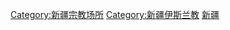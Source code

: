 {{commons category|Mosques in Xinjiang}}

[[Category:新疆宗教场所|Category:新疆宗教场所]]
[[Category:新疆伊斯兰教|Category:新疆伊斯兰教]]
[[Category:中国大陆各省清真寺|新疆]]